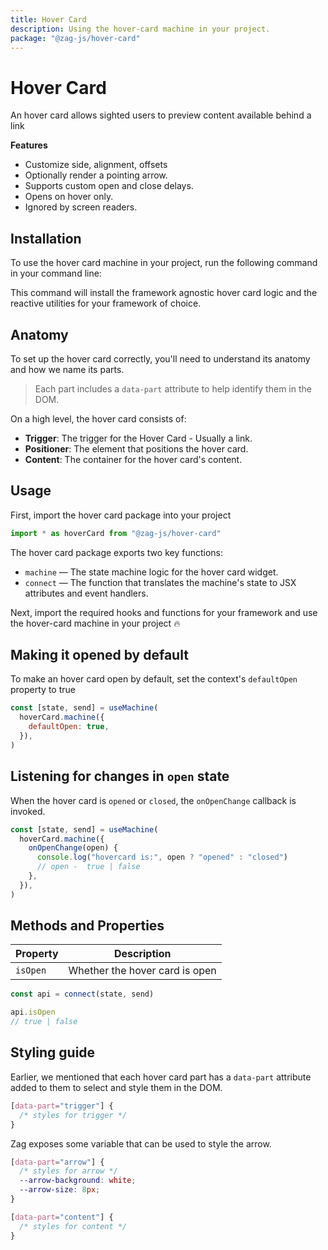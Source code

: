 ```yaml
---
title: Hover Card
description: Using the hover-card machine in your project.
package: "@zag-js/hover-card"
---
```


# Hover Card

An hover card allows sighted users to preview content available behind a link

<Resources pkg="@zag-js/hover-card" />

<Showcase id="HoverCard" />

**Features**

- Customize side, alignment, offsets
- Optionally render a pointing arrow.
- Supports custom open and close delays.
- Opens on hover only.
- Ignored by screen readers.

## Installation

To use the hover card machine in your project, run the following command in your
command line:

<CodeSnippet id="hover-card/installation.mdx" />

This command will install the framework agnostic hover card logic and the
reactive utilities for your framework of choice.

## Anatomy

To set up the hover card correctly, you'll need to understand its anatomy and
how we name its parts.

> Each part includes a `data-part` attribute to help identify them in the DOM.

<Anatomy id="hover-card" />

On a high level, the hover card consists of:

- **Trigger**: The trigger for the Hover Card - Usually a link.
- **Positioner**: The element that positions the hover card.
- **Content**: The container for the hover card's content.

## Usage

First, import the hover card package into your project

```jsx
import * as hoverCard from "@zag-js/hover-card"
```

The hover card package exports two key functions:

- `machine` — The state machine logic for the hover card widget.
- `connect` — The function that translates the machine's state to JSX attributes
  and event handlers.

Next, import the required hooks and functions for your framework and use the
hover-card machine in your project 🔥

<CodeSnippet id="hover-card/usage.mdx" />

## Making it opened by default

To make an hover card open by default, set the context's `defaultOpen` property
to true

```jsx {3}
const [state, send] = useMachine(
  hoverCard.machine({
    defaultOpen: true,
  }),
)
```

## Listening for changes in `open` state

When the hover card is `opened` or `closed`, the `onOpenChange` callback is
invoked.

```jsx {3-8}
const [state, send] = useMachine(
  hoverCard.machine({
    onOpenChange(open) {
      console.log("hovercard is:", open ? "opened" : "closed")
      // open -  true | false
    },
  }),
)
```

## Methods and Properties

| Property | Description                    |
| -------- | ------------------------------ |
| `isOpen` | Whether the hover card is open |

```js
const api = connect(state, send)

api.isOpen
// true | false
```

## Styling guide

Earlier, we mentioned that each hover card part has a `data-part` attribute
added to them to select and style them in the DOM.

```css
[data-part="trigger"] {
  /* styles for trigger */
}
```

Zag exposes some variable that can be used to style the arrow.

```css
[data-part="arrow"] {
  /* styles for arrow */
  --arrow-background: white;
  --arrow-size: 8px;
}
```

```css
[data-part="content"] {
  /* styles for content */
}
```
